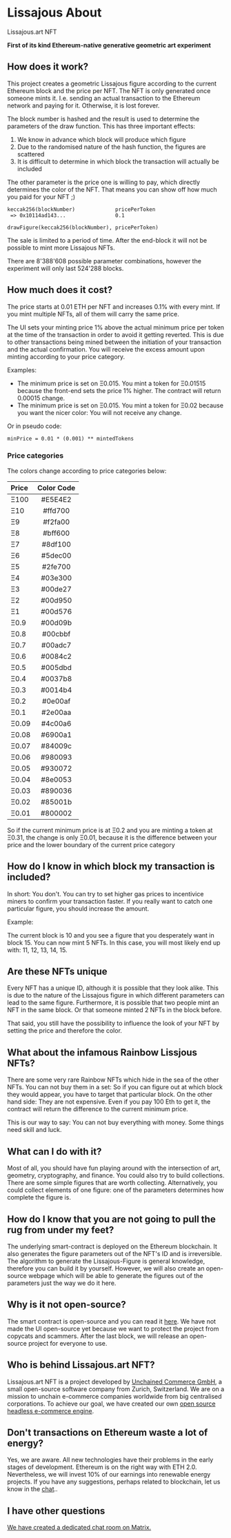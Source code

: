 # Lissajous About

Lissajous.art NFT

**First of its kind Ethereum-native generative geometric art experiment**

## How does it work?

This project creates a geometric Lissajous figure according to the current
Ethereum block and the price per NFT. The NFT is only generated once someone
mints it. I.e. sending an actual transaction to the Ethereum network and paying
for it. Otherwise, it is lost forever.

The block number is hashed and the result is used to determine the parameters of
the draw function. This has three important effects:

1. We know in advance which block will produce which figure
2. Due to the randomised nature of the hash function, the figures are scattered
3. It is difficult to determine in which block the transaction will actually be
   included

The other parameter is the price one is willing to pay, which directly
determines the color of the NFT. That means you can show off how much you paid
for your NFT ;)

```
keccak256(blockNumber)             pricePerToken
 => 0x10114ad143...                0.1

drawFigure(keccak256(blockNumber), pricePerToken)
```

The sale is limited to a period of time. After the end-block it will not be
possible to mint more Lissajous NFTs.

There are 8'388'608 possible parameter combinations, however the experiment will
only last 524'288 blocks.

## How much does it cost?

The price starts at 0.01 ETH per NFT and increases 0.1% with every mint. If you
mint multiple NFTs, all of them will carry the same price.

The UI sets your minting price 1% above the actual minimum price per token at
the time of the transaction in order to avoid it getting reverted. This is due
to other transactions being mined between the initiation of your transaction and
the actual confirmation. You will receive the excess amount upon minting
according to your price category.

Examples:

- The minimum price is set on Ξ0.015. You mint a token for Ξ0.01515 because the
  front-end sets the price 1% higher. The contract will return 0.00015 change.
- The minimum price is set on Ξ0.015. You mint a token for Ξ0.02 because you
  want the nicer color: You will not receive any change.

Or in pseudo code:

```
minPrice = 0.01 * (0.001) ** mintedTokens
```

### Price categories

The colors change according to price categories below:

| Price | Color Code |
| :---- | :--------: |
| Ξ100  |  #E5E4E2   |
| Ξ10   |  #ffd700   |
| Ξ9    |  #f2fa00   |
| Ξ8    |  #bff600   |
| Ξ7    |  #8df100   |
| Ξ6    |  #5dec00   |
| Ξ5    |  #2fe700   |
| Ξ4    |  #03e300   |
| Ξ3    |  #00de27   |
| Ξ2    |  #00d950   |
| Ξ1    |  #00d576   |
| Ξ0.9  |  #00d09b   |
| Ξ0.8  |  #00cbbf   |
| Ξ0.7  |  #00adc7   |
| Ξ0.6  |  #0084c2   |
| Ξ0.5  |  #005dbd   |
| Ξ0.4  |  #0037b8   |
| Ξ0.3  |  #0014b4   |
| Ξ0.2  |  #0e00af   |
| Ξ0.1  |  #2e00aa   |
| Ξ0.09 |  #4c00a6   |
| Ξ0.08 |  #6900a1   |
| Ξ0.07 |  #84009c   |
| Ξ0.06 |  #980093   |
| Ξ0.05 |  #930072   |
| Ξ0.04 |  #8e0053   |
| Ξ0.03 |  #890036   |
| Ξ0.02 |  #85001b   |
| Ξ0.01 |  #800002   |

So if the current minimum price is at Ξ0.2 and you are minting a token at Ξ0.31,
the change is only Ξ0.01, because it is the difference between your price and
the lower boundary of the current price category

## How do I know in which block my transaction is included?

In short: You don't. You can try to set higher gas prices to incentivice miners
to confirm your transaction faster. If you really want to catch one particular
figure, you should increase the amount.

Example:

The current block is 10 and you see a figure that you desperately want in
block 15. You can now mint 5 NFTs. In this case, you will most likely end up
with: 11, 12, 13, 14, 15.

## Are these NFTs unique

Every NFT has a unique ID, although it is possible that they look alike. This is
due to the nature of the Lissajous figure in which different parameters can lead
to the same figure. Furthermore, it is possible that two people mint an NFT in
the same block. Or that someone minted 2 NFTs in the block before.

That said, you still have the possibility to influence the look of your NFT by
setting the price and therefore the color.

## What about the infamous Rainbow Lissjous NFTs?

There are some very rare Rainbow NFTs which hide in the sea of the other NFTs.
You can not buy them in a set: So if you can figure out at which block they
would appear, you have to target that particular block. On the other hand side:
They are not expensive. Even if you pay 100 Eth to get it, the contract will
return the difference to the current minimum price.

This is our way to say: You can not buy everything with money. Some things need
skill and luck.

## What can I do with it?

Most of all, you should have fun playing around with the intersection of art,
geometry, cryptography, and finance. You could also try to build collections.
There are some simple figures that are worth collecting. Alternatively, you
could collect elements of one figure: one of the parameters determines how
complete the figure is.

## How do I know that you are not going to pull the rug from under my feet?

The underlying smart-contract is deployed on the Ethereum blockchain. It also
generates the figure parameters out of the NFT's ID and is irreversible. The
algorithm to generate the Lissajous-Figure is general knowledge, therefore you
can build it by yourself. However, we will also create an open-source webpage
which will be able to generate the figures out of the parameters just the way we
do it here.

## Why is it not open-source?

The smart contract is open-source and you can read it
[here](https://etherscan.io/address/0x0Ac9f2dde31eEee4fFb3f2DE5578FaE7C97B5755#code).
We have not made the UI open-source yet because we want to protect the project
from copycats and scammers. After the last block, we will release an open-source
project for everyone to use.

## Who is behind Lissajous.art NFT?

Lissajous.art NFT is a project developed by
[Unchained Commerce GmbH](https://unchained.shop/), a small open-source software
company from Zurich, Switzerland. We are on a mission to unchain e-commerce
companies worldwide from big centralised corporations. To achieve our goal, we
have created our own
[open source headless e-commerce engine](https://github.com/unchainedshop/unchained).

## Don't transactions on Ethereum waste a lot of energy?

Yes, we are aware. All new technologies have their problems in the early stages
of development. Ethereum is on the right way with ETH 2.0. Nevertheless, we will
invest 10% of our earnings into renewable energy projects. If you have any
suggestions, perhaps related to blockchain, let us know in the
[chat](https://matrix.to/#/!SEGqAkImeHDZDviOHK:matrix.org?via=matrix.org)..

## I have other questions

[We have created a dedicated chat room on Matrix.](https://matrix.to/#/!SEGqAkImeHDZDviOHK:matrix.org?via=matrix.org)
